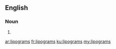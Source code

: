 ==English==

===Noun===
{{head|en}}

# {{plural of|lipogram}}

[[ar:lipograms]]
[[fr:lipograms]]
[[ku:lipograms]]
[[my:lipograms]]
